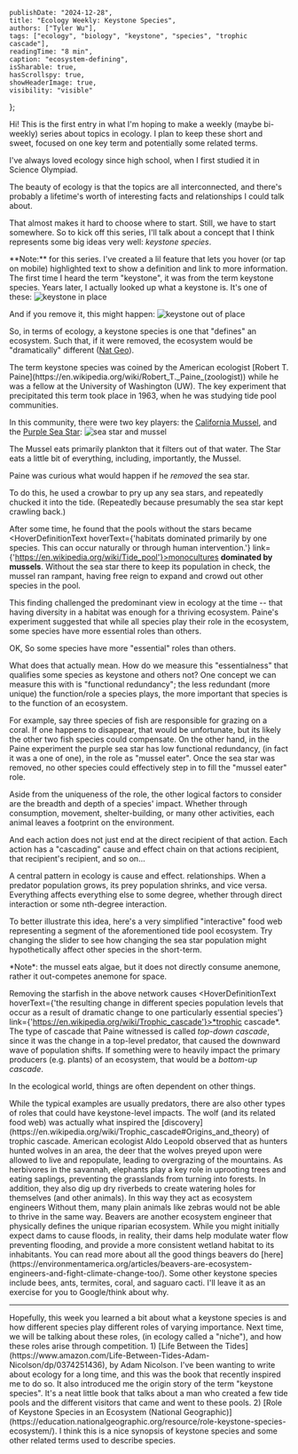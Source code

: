 


    publishDate: "2024-12-28",
    title: "Ecology Weekly: Keystone Species",
    authors: ["Tyler Wu"],
    tags: ["ecology", "biology", "keystone", "species", "trophic cascade"],
    readingTime: "8 min",
    caption: "ecosystem-defining",
    isSharable: true,
    hasScrollspy: true,
    showHeaderImage: true,
    visibility: "visible"
};

Hi! This is the first entry in what I'm hoping to make a weekly (maybe bi-weekly) series about topics in ecology. 
I plan to keep these short and sweet, focused on one key term and potentially some related terms.

I've always loved ecology since high school, when I first studied it in Science Olympiad. 

The beauty of ecology is that the topics are all interconnected, 
and there's probably a lifetime's worth of interesting facts and relationships I could talk about.  

That almost makes it hard to choose where to start. Still, we have to start somewhere.
So to kick off this series, I'll talk about a concept that I think represents some big ideas very well: *keystone species*. 

<LightCallout>
**Note:** for this series. I've created a lil feature that lets you hover (or tap on mobile) <HoverDefinitionText hoverText={'the definition would appear here...'} link={'https://thepigpencil.com'} linkText={'sometimes with a link'}>highlighted text</HoverDefinitionText> to show a definition and link to more information.
</LightCallout>

<ScrollspyHeader header="what does keystone mean?"/>
The first time I heard the term "keystone", it was from the term keystone species. 
Years later, I actually looked up what a keystone is. It's one of these:
<Image src={w1} alt="keystone in place"/>

And if you remove it, this might happen:
<Image src={w2} alt="keystone out of place"/>

So, in terms of ecology, a keystone species is one that "defines" an ecosystem. 
Such that, if it were removed, the ecosystem would be "dramatically" different ([Nat Geo](https://education.nationalgeographic.org/resource/role-keystone-species-ecosystem/)).

<ScrollspyHeader header="who coined the term?"/>
The term keystone species was coined by the American ecologist [Robert T. Paine](https://en.wikipedia.org/wiki/Robert_T._Paine_(zoologist)) while he was a fellow at the University of Washington (UW). 
The key experiment that precipitated this term took place in 1963, when he was studying <HoverDefinitionText hoverText={'shallow pools in the rock face that appear when the tide recedes'} link={'https://en.wikipedia.org/wiki/Tide_pool'}>tide pool</HoverDefinitionText> communities. 

In this community, there were two key players: the [California Mussel](https://en.wikipedia.org/wiki/California_mussel), and the [Purple Sea Star](https://en.wikipedia.org/wiki/Pisaster_ochraceus):
<Image src={w3} alt="sea star and mussel"/>

The Mussel eats primarily plankton that it filters out of that water. The Star eats a little bit of everything, including, importantly, the Mussel.

Paine was curious what would happen if he *removed* the sea star. 

To do this, he used a crowbar to pry up any sea stars, and repeatedly chucked it into the tide. 
(Repeatedly because presumably the sea star kept crawling back.)

After some time, he found that the pools without the stars became <HoverDefinitionText hoverText={'habitats dominated primarily by one species. This can occur naturally or through human intervention.'} link={'https://en.wikipedia.org/wiki/Tide_pool'}>monocultures</HoverDefinitionText> **dominated by mussels**.
Without the sea star there to keep its population in check, the mussel ran rampant, having free reign to expand and crowd out other species in the pool.

This finding challenged the predominant view in ecology at the time -- that having diversity in a habitat was enough for a thriving ecosystem.
Paine's experiment suggested that while all species play their role in the ecosystem, some species have more essential roles than others. 

<ScrollspyHeader header="what qualifies as keystone?"/>
OK, So some species have more "essential" roles than others. 

What does that actually mean. How do we measure this "essentialness" that qualifies some species as keystone and others not? 
One concept we can measure this with is "functional redundancy"; the less redundant (more unique) the function/role a species plays, the more important that species is to the function of an ecosystem. 

For example, say three species of fish are responsible for grazing on a coral. If one happens to disappear, that would be unfortunate, but its likely the other two fish species could compensate.
On the other hand, in the Paine experiment the purple sea star has low functional redundancy, (in fact it was a one of one), in the role as "mussel eater". 
Once the sea star was removed, no other species could effectively step in to fill the "mussel eater" role.

Aside from the uniqueness of the role, the other logical factors to consider are the breadth and depth of a species' impact. 
Whether through consumption, movement, shelter-building, or many other activities, each animal leaves a footprint on the environment.

And each action does not just end at the direct recipient of that action. 
Each action has a "cascading" cause and effect chain on that actions recipient, that recipient's recipient, and so on... 

<ScrollspyHeader header="trophic cascades (chain reactions)"/>
A central pattern in ecology is cause and effect. relationships. When a predator population grows, its prey population shrinks, and vice versa. 
Everything affects everything else to some degree, whether through direct interaction or some nth-degree interaction. 

To better illustrate this idea, here's a very simplified "interactive" food web representing a segment of the aforementioned tide pool ecosystem.
Try changing the slider to see how changing the sea star population might hypothetically affect other species in the short-term.

<DynamicFoodWeb/>

<LightCallout>
*Note*: the mussel eats algae, but it does not directly consume anemone, rather it out-competes anemone for space.
</LightCallout>

Removing the starfish in the above network causes <HoverDefinitionText hoverText={'the resulting change in different species population levels that occur as a result of dramatic change to one particularly essential species'} link={'https://en.wikipedia.org/wiki/Trophic_cascade'}>*trophic cascade*</HoverDefinitionText>.
The type of cascade that Paine witnessed is called *top-down cascade*, since it was the change in a top-level predator, that caused the downward wave of population shifts. If something were to heavily impact the primary producers (e.g. plants) of an ecosystem, that would be a *bottom-up cascade*.

In the ecological world, things are often dependent on other things.

<ScrollspyHeader header="more examples"/>
While the typical examples are usually predators, 
there are also other types of roles that could have keystone-level impacts.

<ScrollspyHeader header="wolves" level={3} include={false}/>
The wolf (and its related food web) was actually what inspired the [discovery](https://en.wikipedia.org/wiki/Trophic_cascade#Origins_and_theory) of trophic cascade. 
American ecologist Aldo Leopold observed that as hunters hunted wolves in an area, 
the deer that the wolves preyed upon were allowed to live and repopulate, leading to overgrazing of the mountains.

<ScrollspyHeader header="elephants" level={3} include={false}/>
As herbivores in the savannah, elephants play a key role in uprooting trees and eating saplings, preventing the grasslands from turning into forests.
In addition, they also dig up dry riverbeds to create watering holes for themselves (and other animals). 
In this way they act as <HoverDefinitionText hoverText={'organisms that directly or indirectly modulate the availability of resources to other species, by causing physical state changes in biotic or abiotic materials'} link={'https://www.sciencedirect.com/topics/agricultural-and-biological-sciences/ecosystem-engineers#:~:text=Ecosystem%20engineers%20are%20organisms%20that,.%2C%201994%2C%201997).'}>ecosystem engineers</HoverDefinitionText>
Without them, many plain animals like zebras would not be able to thrive in the same way.

<ScrollspyHeader header="beavers" level={3} include={false}/>
Beavers are another ecosystem engineer that physically defines the unique riparian ecosystem. 
While you might initially expect dams to cause floods, in reality, their dams help modulate water flow preventing flooding, 
and provide a more consistent wetland habitat to its inhabitants. You can read more about all the good things beavers do [here](https://environmentamerica.org/articles/beavers-are-ecosystem-engineers-and-fight-climate-change-too/).

<LightCallout>
Some other keystone species include bees, ants, termites, coral, and saguaro cacti. I'll leave it as an exercise for you to Google/think about why.
</LightCallout>

<hr/>
Hopefully, this week you learned a bit about what a keystone species is and how different species play different roles of varying importance. 
Next time, we will be talking about these roles, (in ecology called a "niche"), and how these roles arise through competition.

<ScrollspyHeader header="further readings"/>
1) [Life Between the Tides](https://www.amazon.com/Life-Between-Tides-Adam-Nicolson/dp/0374251436), by Adam Nicolson. I've been wanting to write about ecology for a long time, and this was the book that recently inspired me to do so. It also introduced me the origin story of the term "keystone species". 
It's a neat little book that talks about a man who created a few tide pools and the different visitors that came and went to these pools.
2) [Role of Keystone Species in an Ecosystem (National Geographic)](https://education.nationalgeographic.org/resource/role-keystone-species-ecosystem/). I think this is a nice synopsis of keystone species and some other related terms used to describe species.